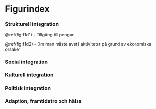# Figurindex {-}

### Strukturell integration {-}

\@ref(fig:f1d1) - Tillgång till pengar

\@ref(fig:f1d2) - Om man måste avstå aktiviteter på grund av ekonomiska orsaker

### Social integration {-}

### Kulturell integration {-}

### Politisk integration {-}

### Adaption, framtidstro och hälsa {-}